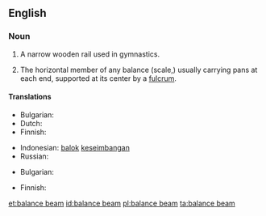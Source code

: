 ==English==
{{wikipedia}}

===Noun===
{{en-noun|head=[[balance]] [[beam]]}}

# {{context|gymnastics|lang=en}} A narrow wooden rail used in gymnastics.
# The horizontal member of any balance (scale,) usually carrying pans at each end, supported at its center by a [[fulcrum]].

====Translations====
{{trans-top|gymnastics: narrow wooden rail}}
* Bulgarian: {{t+|bg|греда}}
* Dutch: {{t|nl|evenwichtsbalk}}
* Finnish: {{t+|fi|puomi}}
{{trans-mid}}
* Indonesian: [[balok]] [[imbang|keseimbangan]]
* Russian: {{t+|ru|бревно|n|tr=brevnó}}
{{trans-bottom}}

{{trans-top|horizontal member of a balance}}
* Bulgarian: {{t+|bg|кобилица}}
{{trans-mid}}
* Finnish: {{t+|fi|orsi}}
{{trans-bottom}}

[[et:balance beam]]
[[id:balance beam]]
[[pl:balance beam]]
[[ta:balance beam]]